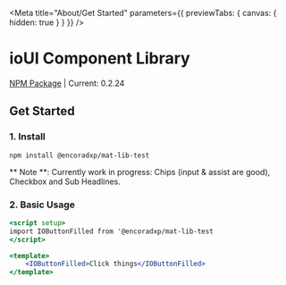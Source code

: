
<Meta title="About/Get Started" parameters={{ previewTabs: { canvas: { hidden: true } } }} />

# ioUI Component Library

[NPM Package](https://www.npmjs.com/package/@encoradxp/mat-lib-test) | Current: 0.2.24
 
## Get Started

### 1. Install

`npm install @encoradxp/mat-lib-test`

** Note **: Currently work in progress: Chips (input & assist are good), Checkbox and Sub Headlines.

### 2. Basic Usage

```jsx
<script setup>
import IOButtonFilled from '@encoradxp/mat-lib-test
</script>

<template>
    <IOButtonFilled>Click things</IOButtonFilled>
</template>
 
```


